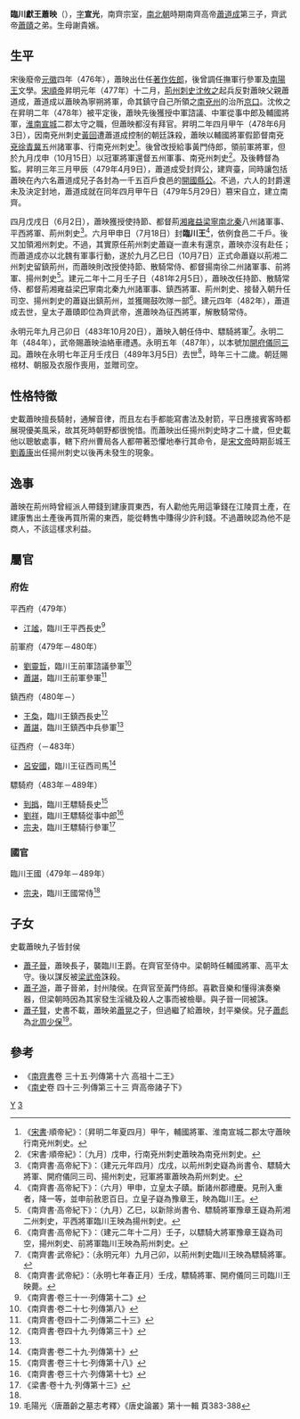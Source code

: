 {{東亞男性歷史人物
|名稱 =臨川獻王
|身份 =南朝宋、南朝齊政治人物
|姓名 =蕭映
|字 =宣光
|封爵 =臨川郡王
|出生日期 =[[南朝宋|南朝宋]][[大明_(劉宋)|大明]]二年（458年）
|出生地點 =
|婚年 =
|逝世日期 =[[南朝齊|南朝齊]][[永明|永明]]七年（489年）
|逝世地點 =[[揚州_(古代)|楊州]][[丹楊郡|丹楊郡]][[建康縣|建康縣]]
|諡號 =獻王
|墓葬 =
|經歷 =
* 476年－<br/>著作佐郎
* 撫軍行參軍
* －477年<br/>[[劉翽|南陽王]]文學
* 477年－478年<br/>寧朔將軍
* 478年<br/>假節、督南兗兗徐青冀五州諸軍事、輔國將軍、行[[南兗州_(南朝)|南兗州]]刺史
* 478年<br/>給事黃門侍郎、領前軍將軍
* 478年－<br/>假節、督南兗兗徐青冀五州諸軍事、冠軍將軍、南兗州刺史
* －479年<br/>假節、監南兗兗徐青冀五州諸軍事、冠軍將軍、南兗州刺史
* 479年<br/>使持節、都督荊湘雍益梁寧南北秦八州諸軍事、平西將軍、[[荊州_(古代)|荊]][[湘州|湘]]二州刺史、臨川王
* 479年－480年<br/>使持節、散騎常侍、都督揚南徐二州諸軍事、前將軍、楊州刺史、臨川王
* 480年－482年<br/>使持節、散騎常侍、都督荊湘雍益梁巴寧南北秦九州諸軍事、鎮西將軍、[[荊州_(古代)|荊州]]刺史、臨川王
* 482年－483年<br/>使持節、都督荊湘雍益梁巴寧南北秦九州諸軍事、征西將軍、荊州刺史、臨川王
* 483年－487年<br/>侍中、驃騎將軍、臨川王
* 487年－489年<br/>侍中、驃騎將軍、開府儀同三司、臨川王
* 489年追贈<br/>[[司空|司空]]、臨川王
|注釋 =
}}
{{Otheruses|subject=一位南齊宗室|other=南梁宗室蕭憺的一位兒子|萧暎}}

'''臨川獻王蕭映'''（{{bd|458年||489年|3月5日|catIdx=t}}），[[表字|字]]'''宣光'''，南齊宗室，[[南北朝|南北朝]]時期南齊高帝[[蕭道成|蕭道成]]第三子，齊武帝[[蕭賾|蕭賾]]之弟。生母謝貴嬪。

==生平==
宋後廢帝[[元徽_(年号)|元徽]]四年（476年），蕭映出仕任[[著作佐郎|著作佐郎]]，後曾調任撫軍行參軍及[[劉翽|南陽王]]文學。[[宋順帝|宋順帝]]昇明元年（477年）十二月，[[荊州_(古代)|荊州]][[刺史|刺史]][[沈攸之|沈攸之]]起兵反對蕭映父親蕭道成，蕭道成以蕭映為寧朔將軍，命其鎮守自己所領之[[南兗州|南兗州]]的治所[[京口|京口]]。沈攸之在昇明二年（478年）被平定後，蕭映先後獲授中軍諮議、中軍從事中郎及輔國將軍，[[淮南郡|淮南]][[宣城郡|宣城]]二郡太守之職，但蕭映都沒有拜官。昇明二年四月甲午（478年6月3日），因南兗州刺史[[黃回|黃回]]遭蕭道成控制的朝廷誅殺，蕭映以輔國將軍假節督南兗[[兗州_(古代)|兗]][[徐州_(三國至明朝)|徐]][[青州_(古代)|青]][[冀州_(古代)|冀]]五州諸軍事、行南兗州刺史<ref>《[[宋書|宋書]]·順帝紀》：〔昇明二年夏四月〕甲午，輔國將軍、淮南宣城二郡太守蕭映行南兗州刺史。</ref>。後曾改授給事黃門侍郎，領前軍將軍，但於九月戊申（10月15日）以冠軍將軍還督五州軍事、南兗州刺史<ref>《宋書·順帝紀》：〔九月〕戊申，行南兗州刺史蕭映為南兗州刺史。</ref>。及後轉督為監。昇明三年三月甲辰（479年4月9日），蕭道成受封齊公，建齊臺，同時讓包括蕭映在內六名蕭道成兒子各封為一千五百戶食邑的[[開國縣公|開國縣公]]。不過，六人的封爵還未及決定封地，蕭道成就在同年四月甲午日（479年5月29日）篡宋自立，建立南齊。

四月戊戌日（6月2日），蕭映獲授使持節、都督荊[[湘州|湘]][[雍州_(東晉)|雍]][[益州|益]][[梁州|梁]][[寧州|寧]][[南秦州|南]][[北秦州|北秦]]八州諸軍事、平西將軍、荊州刺史<ref>《南齊書·高帝紀下》：（建元元年四月）戊戌，以荊州刺史嶷為尚書令、驃騎大將軍、開府儀同三司、揚州刺史，冠軍將軍蕭映為荊州刺史。</ref>。六月甲申日（7月18日）封'''臨川王'''<ref>《南齊書·高帝紀下》：（六月）甲申，立皇太子賾。斷諸州郡禮慶。見刑入重者，降一等，並申前赦恩百日。立皇子嶷為豫章王，映為臨川王。</REF>，依例食邑二千戶。後又加領湘州刺史。不過，其實原任荊州刺史蕭嶷一直未有還京，蕭映亦沒有赴任；而蕭道成亦以北魏有軍事行動，遂於九月乙巳日（10月7日）正式命蕭嶷以荊湘二州刺史留鎮荊州，而蕭映則改授使持節、散騎常侍、都督揚南徐二州諸軍事、前將軍、揚州刺史<ref>《南齊書·高帝紀下》：（九月）乙巳，以新除尚書令、驃騎將軍豫章王嶷為荊湘二州刺史，平西將軍臨川王映為揚州刺史。</ref>。建元二年十二月壬子日（481年2月5日），蕭映改任持節、散騎常侍、都督荊湘雍益梁[[巴州|巴]]寧南北秦九州諸軍事、鎮西將軍、荊州刺史、接替入朝升任司空、揚州刺史的蕭嶷出鎮荊州，並獲賜鼓吹隊一部<ref>《南齊書·高帝紀下》：（建元二年十二月）壬子，以驃騎大將軍豫章王嶷為司空，揚州刺史、前將軍臨川王映為荊州刺史。</ref>。建元四年（482年），蕭道成去世，皇太子蕭賾即位為齊武帝，進蕭映為征西將軍，解散騎常侍。

永明元年九月己卯日（483年10月20日），蕭映入朝任侍中、驃騎將軍<ref>《南齊書·武帝紀》：（永明元年）九月己卯，以荊州刺史臨川王映為驃騎將軍。</ref>。永明二年（484年），武帝賜蕭映油絡車禮遇。永明五年（487年），以本號加[[開府|開府]][[儀同三司|儀同三司]]。蕭映在永明七年正月壬戌日（489年3月5日）去世<ref>《南齊書·武帝紀》：（永明七年春正月）壬戌，驃騎將軍、開府儀同三司臨川王映薨。</ref>，時年三十二歲。朝廷賜棺材、朝服及衣服作喪用，並贈司空。

== 性格特徵 ==
史載蕭映擅長騎射，通解音律，而且左右手都能寫書法及射箭，平日應接賓客時都展現優美風采，故其死時朝野都很惋惜。而蕭映出任揚州刺史時才二十歲，但史載他以聰敏處事，轄下府州曹局各人都帶著恐懼地奉行其命令，是[[宋文帝|宋文帝]]時期彭城王[[劉義康|劉義康]]出任揚州刺史以後再未發生的現象。

== 逸事 ==
蕭映在荊州時曾經派人帶錢到建康買東西，有人勸他先用這筆錢在江陵買土產，在建康售出土產後再買所需的東西，能從轉售中賺得少許利錢。不過蕭映認為他不是商人，不該這樣求利益。

==屬官==
===府佐===
;平西府（479年）
*[[江謐|江謐]]，臨川王平西長史<ref>《南齊書·卷三十一·列傳第十二》</ref>

;前軍府（479年－480年）
*[[劉靈哲|劉靈哲]]，臨川王前軍諮議參軍<ref>《南齊書·卷二十七·列傳第八》</ref>
*[[蕭諶|蕭諶]]，臨川王前軍參軍<ref name=nqs42>《南齊書·卷四十二·列傳第二十三》</ref>

;鎮西府（480年－）
*[[王奐|王奐]]，臨川王鎮西長史<ref>《南齊書·卷四十九·列傳第三十》</ref>
*[[蕭諶|蕭諶]]，臨川王鎮西中兵參軍<ref name=nqs42/>

;征西府（－483年）
*[[呂安國|呂安國]]，臨川王征西司馬<ref>《南齊書·卷二十九·列傳第十》</ref>

;驃騎府（483年－489年）
*[[到撝|到撝]]，臨川王驃騎長史<ref>《南齊書·卷三十七·列傳第十八》</ref>
*[[劉祥_(南齊)|劉祥]]，臨川王驃騎從事中郎<ref>《南齊書·卷三十六·列傳第十七》</ref>
*[[宗夬|宗夬]]，臨川王驃騎行參軍<ref name=ls19>《梁書·卷十九·列傳第十三》</ref>

===國官===
;臨川王國（479年－489年）
*[[宗夬|宗夬]]，臨川王國常侍<ref name=ls19/>

== 子女==
史載蕭映九子皆封侯
*[[蕭子晉|蕭子晉]]，蕭映長子，襲臨川王爵。在齊官至侍中。梁朝時任輔國將軍、高平太守。後以謀反被[[梁武帝|梁武帝]]誅殺。
*[[蕭子游|蕭子游]]，蕭子晉弟，封州陵侯。在齊官至黃門侍郎。喜歡音樂和懂得演奏樂器，但梁朝時因為其家發生淫穢及殺人之事而被檢舉。與子晉一同被誅。
*[[蕭子賢|蕭子賢]]，史書不載，蕭映弟[[蕭晃|蕭晃]]之子，但過繼了給蕭映，封平樂侯。兒子[[蕭彪|蕭彪]]為[[北周|北周]][[少保|少保]]<REF>毛陽光〈唐蕭齡之墓志考釋〉《唐史論叢》第十一輯 頁383-388 </REF>。

==參考==
*《[[南齊書|南齊書]]卷 三十五·列傳第十六 高祖十二王》
*《[[南史|南史]]卷 四十三·列傳第三十三 齊高帝諸子下》
{{reflist|2}}

[[Category:蘭陵蕭氏|Y]]
[[Category:齊高帝皇子|3]]